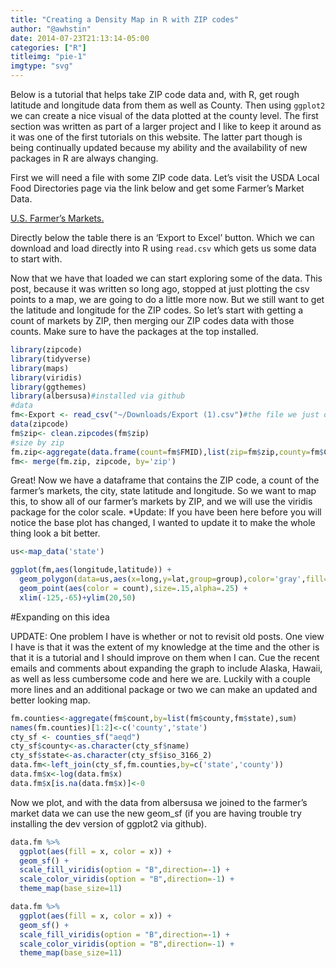 ```yaml
---
title: "Creating a Density Map in R with ZIP codes"
author: "@awhstin"
date: 2014-07-23T21:13:14-05:00
categories: ["R"]
titleimg: "pie-1"
imgtype: "svg"
---
```


Below is a tutorial that helps take ZIP code data and, with R, get rough latitude and longitude data from them as well as County. Then using <code class="language-r">ggplot2</code> we can create a nice visual of the data plotted at the county level. The first section was written as part of a larger project and I like to keep it around as it was one of the first tutorials on this website. The latter part though is being continually updated because my ability and the availability of new packages in R are always changing. 

First we will need a file with some ZIP code data. Let's visit the USDA Local Food Directories page via the link below and get some Farmer's Market Data.

<a href="https://www.ams.usda.gov/local-food-directories/farmersmarkets/" target="_blank">U.S. Farmer's Markets.</a>

Directly below the table there is an 'Export to Excel' button. Which we can download and load directly into R using <code class="language-r">read.csv</code> which gets us some data to start with.

Now that we have that loaded we can start exploring some of the data. This post, because it was written so long ago, stopped at just plotting the csv points to a map, we are going to do a little more now. But we still want to get the latitude and longitude for the ZIP codes. So let's start with getting a count of markets by ZIP, then merging our ZIP codes data with those counts. Make sure to have the packages at the top installed.

```r
library(zipcode)
library(tidyverse)
library(maps)
library(viridis)
library(ggthemes)
library(albersusa)#installed via github
#data
fm<-Export <- read_csv("~/Downloads/Export (1).csv")#the file we just downloaded
data(zipcode)
fm$zip<- clean.zipcodes(fm$zip)
#size by zip
fm.zip<-aggregate(data.frame(count=fm$FMID),list(zip=fm$zip,county=fm$County),length)
fm<- merge(fm.zip, zipcode, by='zip')
```

Great! Now we have a dataframe that contains the ZIP code, a count of the farmer's markets, the city, state latitude and longitude. So we want to map this, to show all of our farmer's markets by ZIP, and we will use the viridis package for the color scale. *Update: If you have been here before you will notice the base plot has changed, I wanted to update it to make the whole thing look a bit better.

```r
us<-map_data('state')

ggplot(fm,aes(longitude,latitude)) +
  geom_polygon(data=us,aes(x=long,y=lat,group=group),color='gray',fill=NA,alpha=.35)+
  geom_point(aes(color = count),size=.15,alpha=.25) +
  xlim(-125,-65)+ylim(20,50)
```

#Expanding on this idea

UPDATE: One problem I have is whether or not to revisit old posts. One view I have is that it was the extent of my knowledge at the time and the other is that it is a tutorial and I should improve on them when I can. Cue the recent emails and comments about expanding the graph to include Alaska, Hawaii, as well as less cumbersome code and here we are. Luckily with a couple more lines and an additional package or two we can make an updated and better looking map.
```r
fm.counties<-aggregate(fm$count,by=list(fm$county,fm$state),sum)
names(fm.counties)[1:2]<-c('county','state')
cty_sf <- counties_sf("aeqd")
cty_sf$county<-as.character(cty_sf$name)
cty_sf$state<-as.character(cty_sf$iso_3166_2)
data.fm<-left_join(cty_sf,fm.counties,by=c('state','county'))
data.fm$x<-log(data.fm$x)
data.fm$x[is.na(data.fm$x)]<-0
```

Now we plot, and with the data from albersusa we joined to the farmer's market data we can use the new geom_sf (if you are having trouble try installing the dev version of ggplot2 via github).

```r
data.fm %>%
  ggplot(aes(fill = x, color = x)) + 
  geom_sf() + 
  scale_fill_viridis(option = "B",direction=-1) + 
  scale_color_viridis(option = "B",direction=-1) +
  theme_map(base_size=11)
```
```r
data.fm %>%
  ggplot(aes(fill = x, color = x)) + 
  geom_sf() + 
  scale_fill_viridis(option = "B",direction=-1) + 
  scale_color_viridis(option = "B",direction=-1) +
  theme_map(base_size=11)
```



